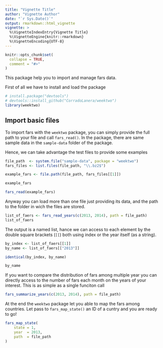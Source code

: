 ```yaml
---
title: "Vignette Title"
author: "Vignette Author"
date: "`r Sys.Date()`"
output: rmarkdown::html_vignette
vignette: >
  %\VignetteIndexEntry{Vignette Title}
  %\VignetteEngine{knitr::rmarkdown}
  %\VignetteEncoding{UTF-8}
---
```


```r
knitr::opts_chunk$set(
  collapse = TRUE,
  comment = "#>"
)
```

This package help you to import and manage fars data.


First of all we have to install and load the package 

```r
# install.package("devtools")
# devtools::install_github("CorradoLanera/weektwo")
library(weektwo)
```



## Import basic files
To import fars with the `weektwo` package, you can simply provide the
full path to your file and call `fars_read()`. In the package, there are
same sample data in the `sample-data` folder of the package.

Hence, we can take advantage the test files to provide some examples

```r
file_path  <- system.file("sample-data", package = "weektwo")
fars_files <- list.files(file_path, "\\.bz2$")

example_fars <- file.path(file_path, fars_files[[1]])

example_fars

fars_read(example_fars)
```



Anyway you can load more than one file just providing its data, and the
path to the folder in wich the files are stored.

```r
list_of_faers <- fars_read_years(c(2013, 2014), path = file_path)
list_of_faers
```

The output is a named list, hance we can access to each element by the
double square brackets (`[[`) both using index or the year itself (as
a string).

```r
by_index <- list_of_faers[[1]]
by_name <- list_of_faers[["2013"]]

identical(by_index, by_name)

by_name
```


If you want to compare the distribution of fars among multiple year
you can directly access to the number of fars each month on the years
of your interest. This is as simple as a single funciton call

```r
fars_summarize_years(c(2013, 2014), path = file_path)
```

At the end the `weektwo` package let you able to map the fars among
countries. Let pass to `fars_map_state()` an ID of a cuntry and you are 
ready to go!

```r
fars_map_state(
    state = 1,
    year  = 2013,
    path  = file_path
)
```

